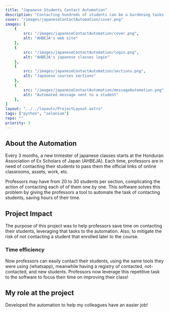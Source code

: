 ```yaml
---
title: "Japanese Students Contact Automation"
description: "Contacting hundreds of students can be a burdening tasks. Hundreds of messages, missing students, incorrect emails, etc. can be problems that drain a professor's energy. This automation solved this issues for the professors of the Honduran Association of Ex Scholars of Japan (AHBEJA). Discover the impact of this automation here!"
cover: "/images/japaneseContactAutomation/cover.png"
images: [
    {
        src: "/images/japaneseContactAutomation/cover.png",
        alt: "AHBEJA's web site"
    },
    {
        src: "/images/japaneseContactAutomation/login.png",
        alt: "AHBEJA's japanese classes login"
    },
    {
        src: "/images/japaneseContactAutomation/sections.png",
        alt: "Japanese courses sections"
    },
    {
        src: "/images/japaneseContactAutomation/messageAutomation.png",
        alt: "Automated message sent to a student"
    },
]
layout: "../../layouts/ProjectLayout.astro" 
tags: ["python", "selenium"]
repo: ""
priority: 3
---
```


## About the Automation
Every 3 months, a new trimester of japanese classes starts at the Honduran Association of Ex Scholars of Japan (AHBEJA). Each time, professors are in need of contacting their students to pass them the official links of online classrooms, assets, work, etc. 

Professors may have from 20 to 30 students per section, complicating the action of contacting each of of them one by one. This software solves this problem by giving the professors a tool to automate the task of contacting students, saving hours of their time.

## Project Impact
The purpose of this project was to help professors save time on contacting their students, leveraging that tasks to the automation. Also, to mitigate the risk of not contacting a student that enrolled later to the course.

### Time efficiency
Now professors can easily contact their students, using the same tools they were using (whatsapp), meanwhile having a registry of contacted, not-contacted, and new students. Professors now leverage this repetitive task to the software to focus their time on improving their class!


## My role at the project

<span class="text-primary font-semibold">Developed</span> the automation to help my colleagues have an easier job!